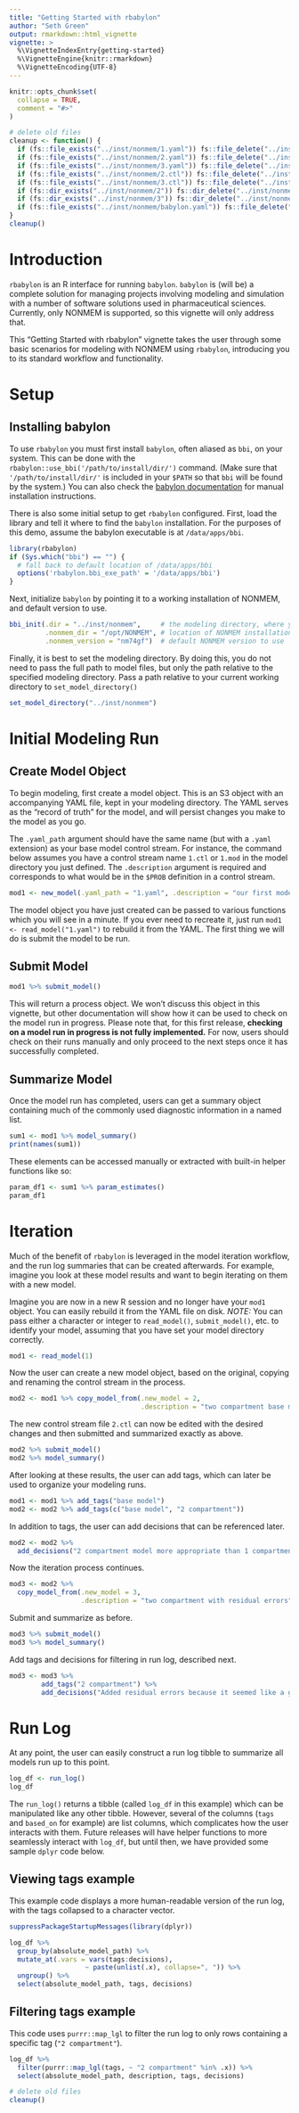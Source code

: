 ```yaml
---
title: "Getting Started with rbabylon"
author: "Seth Green"
output: rmarkdown::html_vignette
vignette: >
  %\VignetteIndexEntry{getting-started}
  %\VignetteEngine{knitr::rmarkdown}
  %\VignetteEncoding{UTF-8}
---
```


```r
knitr::opts_chunk$set(
  collapse = TRUE,
  comment = "#>"
)
```

```r
# delete old files
cleanup <- function() {
  if (fs::file_exists("../inst/nonmem/1.yaml")) fs::file_delete("../inst/nonmem/1.yaml")
  if (fs::file_exists("../inst/nonmem/2.yaml")) fs::file_delete("../inst/nonmem/2.yaml")
  if (fs::file_exists("../inst/nonmem/3.yaml")) fs::file_delete("../inst/nonmem/3.yaml")
  if (fs::file_exists("../inst/nonmem/2.ctl")) fs::file_delete("../inst/nonmem/2.ctl")
  if (fs::file_exists("../inst/nonmem/3.ctl")) fs::file_delete("../inst/nonmem/3.ctl")
  if (fs::dir_exists("../inst/nonmem/2")) fs::dir_delete("../inst/nonmem/2")
  if (fs::dir_exists("../inst/nonmem/3")) fs::dir_delete("../inst/nonmem/3")
  if (fs::file_exists("../inst/nonmem/babylon.yaml")) fs::file_delete("../inst/nonmem/babylon.yaml")
}
cleanup()
```

# Introduction

`rbabylon` is an R interface for running `babylon`. `babylon` is (will be) a complete solution for managing projects involving modeling and simulation with a number of software solutions used in pharmaceutical sciences. Currently, only NONMEM is supported, so this vignette will only address that. 

This "Getting Started with rbabylon" vignette takes the user through some basic scenarios for modeling with NONMEM using `rbabylon`, introducing you to its standard workflow and functionality. 

# Setup

## Installing babylon

To use `rbabylon` you must first install `babylon`, often aliased as `bbi`, on your system. This can be done with the `rbabylon::use_bbi('/path/to/install/dir/')` command. (Make sure that `'/path/to/install/dir/'` is included in your `$PATH` so that `bbi` will be found by the system.) You can also check the [babylon documentation](https://github.com/metrumresearchgroup/babylon) for manual installation instructions.

There is also some initial setup to get `rbabylon` configured. First, load the library and tell it where to find the `babylon` installation. For the purposes of this demo, assume the babylon executable is at `/data/apps/bbi`.


```r
library(rbabylon)
if (Sys.which("bbi") == "") {
  # fall back to default location of /data/apps/bbi
  options('rbabylon.bbi_exe_path' = '/data/apps/bbi')
}
```

Next, initialize `babylon` by pointing it to a working installation of NONMEM, and default version to use.

```r
bbi_init(.dir = "../inst/nonmem",     # the modeling directory, where your control streams are
         .nonmem_dir = "/opt/NONMEM", # location of NONMEM installation
         .nonmem_version = "nm74gf")  # default NONMEM version to use
```

Finally, it is best to set the modeling directory. By doing this, you do not need to pass the full path to model files, but only the path relative to the specified modeling directory. Pass a path relative to your current working directory to `set_model_directory()`

```r
set_model_directory("../inst/nonmem")
```

# Initial Modeling Run

## Create Model Object
To begin modeling, first create a model object. This is an S3 object with an accompanying YAML file, kept in your modeling directory. The YAML serves as the "record of truth" for the model, and will persist changes you make to the model as you go.

The `.yaml_path` argument should have the same name (but with a `.yaml` extension) as your base model control stream. For instance, the command below assumes you have a control stream name `1.ctl` or `1.mod` in the model directory you just defined. The `.description` argument is required and corresponds to what would be in the `$PROB` definition in a control stream.

```r
mod1 <- new_model(.yaml_path = "1.yaml", .description = "our first model")
```

The model object you have just created can be passed to various functions which you will see in a minute. If you ever need to recreate it, just run `mod1 <- read_model("1.yaml")` to rebuild it from the YAML. The first thing we will do is submit the model to be run.

## Submit Model

```r
mod1 %>% submit_model()
```

This will return a process object. We won't discuss this object in this vignette, but other documentation will show how it can be used to check on the model run in progress. Please note that, for this first release, **checking on a model run in progress is not fully implemented.** For now, users should check on their runs manually and only proceed to the next steps once it has successfully completed. 

## Summarize Model
Once the model run has completed, users can get a summary object containing much of the commonly used diagnostic information in a named list.

```r
sum1 <- mod1 %>% model_summary()
print(names(sum1))
```

These elements can be accessed manually or extracted with built-in helper functions like so:

```r
param_df1 <- sum1 %>% param_estimates()
param_df1
```

# Iteration

Much of the benefit of `rbabylon` is leveraged in the model iteration workflow, and the run log summaries that can be created afterwards. For example, imagine you look at these model results and want to begin iterating on them with a new model. 

Imagine you are now in a new R session and no longer have your `mod1` object. You can easily rebuild it from the YAML file on disk. *NOTE:* You can pass either a character or integer to `read_model()`, `submit_model()`, etc. to identify your model, assuming that you have set your model directory correctly.

```r
mod1 <- read_model(1)
```

Now the user can create a new model object, based on the original, copying and renaming the control stream in the process.

```r
mod2 <- mod1 %>% copy_model_from(.new_model = 2, 
                                 .description = "two compartment base model")
```

The new control stream file `2.ctl` can now be edited with the desired changes and then submitted and summarized exactly as above.

```r
mod2 %>% submit_model()
mod2 %>% model_summary()
```

After looking at these results, the user can add tags, which can later be used to organize your modeling runs.

```r
mod1 <- mod1 %>% add_tags("base model")
mod2 <- mod2 %>% add_tags(c("base model", "2 compartment"))
```

In addition to tags, the user can add decisions that can be referenced later.

```r
mod2 <- mod2 %>% 
  add_decisions("2 compartment model more appropriate than 1 compartment")
```


Now the iteration process continues. 

```r
mod3 <- mod2 %>% 
  copy_model_from(.new_model = 3, 
                  .description = "two compartment with residual errors")
```

Submit and summarize as before.

```r
mod3 %>% submit_model()
mod3 %>% model_summary()
```

Add tags and decisions for filtering in run log, described next.

```r
mod3 <- mod3 %>% 
        add_tags("2 compartment") %>%
        add_decisions("Added residual errors because it seemed like a good idea.")
```

# Run Log

At any point, the user can easily construct a run log tibble to summarize all 
models run up to this point.

```r
log_df <- run_log()
log_df
```

The `run_log()` returns a tibble (called `log_df` in this example) which can be manipulated
like any other tibble. However, several of the columns (`tags` and `based_on` for example) are
list columns, which complicates how the user interacts with them. Future releases will have 
helper functions to more seamlessly interact with `log_df`, but until then, we have provided
some sample `dplyr` code below.

## Viewing tags example

This example code displays a more human-readable version of the run log, with the tags collapsed to a 
character vector.

```r
suppressPackageStartupMessages(library(dplyr))

log_df %>% 
  group_by(absolute_model_path) %>% 
  mutate_at(.vars = vars(tags:decisions), 
                   ~ paste(unlist(.x), collapse=", ")) %>% 
  ungroup() %>% 
  select(absolute_model_path, tags, decisions)
```

## Filtering tags example

This code uses `purrr::map_lgl` to filter the run log to only rows containing a specific tag (`"2 compartment"`).

```r
log_df %>% 
  filter(purrr::map_lgl(tags, ~ "2 compartment" %in% .x)) %>%
  select(absolute_model_path, description, tags, decisions)
```


```r
# delete old files
cleanup()
```
